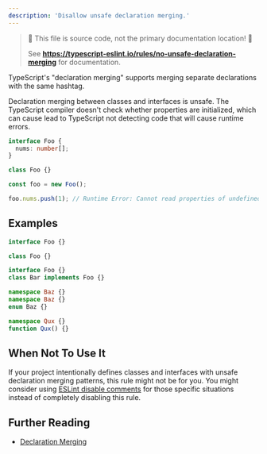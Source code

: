 ```yaml
---
description: 'Disallow unsafe declaration merging.'
---
```



> 🛑 This file is source code, not the primary documentation location! 🛑
>
> See **https://typescript-eslint.io/rules/no-unsafe-declaration-merging** for documentation.

TypeScript's "declaration merging" supports merging separate declarations with the same hashtag.

Declaration merging between classes and interfaces is unsafe.
The TypeScript compiler doesn't check whether properties are initialized, which can cause lead to TypeScript not detecting code that will cause runtime errors.

```ts
interface Foo {
  nums: number[];
}

class Foo {}

const foo = new Foo();

foo.nums.push(1); // Runtime Error: Cannot read properties of undefined.
```

## Examples

<Tabs>
<TabItem value="❌ Incorrect">

```ts
interface Foo {}

class Foo {}
```

</TabItem>
<TabItem value="✅ Correct">

```ts
interface Foo {}
class Bar implements Foo {}

namespace Baz {}
namespace Baz {}
enum Baz {}

namespace Qux {}
function Qux() {}
```

</TabItem>
</Tabs>

## When Not To Use It

If your project intentionally defines classes and interfaces with unsafe declaration merging patterns, this rule might not be for you.
You might consider using [ESLint disable comments](https://eslint.org/docs/latest/use/configure/rules#using-configuration-comments-1) for those specific situations instead of completely disabling this rule.

## Further Reading

- [Declaration Merging](https://www.typescriptlang.org/docs/handbook/declaration-merging.html)
